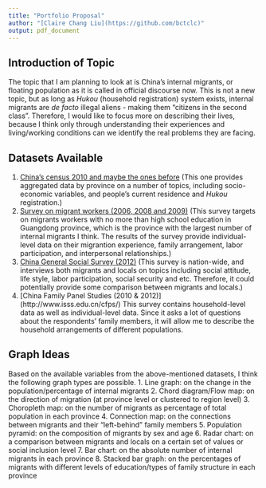 ```yaml
---
title: "Portfolio Proposal"
author: "[Claire Chang Liu](https://github.com/bctclc)"
output: pdf_document
---
```


## Introduction of Topic

The topic that I am planning to look at is China's internal migrants, or floating population as it is called in official discourse now. This is not a new topic, but as long as *Hukou* (household registration) system exists, internal migrants are *de facto* illegal aliens - making them "citizens in the second class". Therefore, I would like to focus more on describing their lives, because I think only through understanding their experiences and living/working conditions can we identify the real problems they are facing.

## Datasets Available

1. [China's census 2010 and maybe the ones before](http://www.stats.gov.cn/tjsj/pcsj/rkpc/6rp/indexch.htm) (This one provides aggregated data by province on a number of topics, including socio-economic variables, and people's current residence and *Hukou* registration.)
2. [Survey on migrant workers (2006, 2008 and 2009)](http://css.sysu.edu.cn/Data/List?type=%E5%9F%8E%E5%B8%82%E5%86%9C%E6%B0%91%E5%B7%A5%E8%B0%83%E6%9F%A5%E6%95%B0%E6%8D%AE%E5%BA%93) (This survey targets on migrants workers with no more than high school education in Guangdong province, which is the province with the largest number of internal migrants I think. The results of the survey provide individual-level data on their migrantion experience, family arrangement, labor participation, and interpersonal relationships.)
3. [China General Social Survey (2012)](http://www.cnsda.org/index.php?r=projects/view&id=85111874) (This survey is nation-wide, and interviews both migrants and locals on topics including social attitude, life style, labor participation, social security and etc. Therefore, it could potentially provide some comparison between migrants and locals.)
4. [China Family Panel Studies (2010 & 2012)] (http://www.isss.edu.cn/cfps/) This survey contains household-level data as well as individual-level data. Since it asks a lot of questions about the respondents' family members, it will allow me to describe the household arrangements of different populations. 


## Graph Ideas

Based on the available variables from the above-mentioned datasets, I think the following graph types are possible.
1. Line graph: on the change in the population/percentage of internal migrants
2. Chord diagram/Flow map: on the direction of migration (at province level or clustered to region level)
3. Choropleth map: on the number of migrants as percentage of total population in each province
4. Connection map: on the connections between migrants and their "left-behind" family members
5. Population pyramid: on the composition of migrants by sex and age
6. Radar chart: on a comparison between migrants and locals on a certain set of values or social inclusion level
7. Bar chart: on the absolute number of internal migrants in each province
8. Stacked bar graph: on the percentages of migrants with different levels of education/types of family structure in each province

